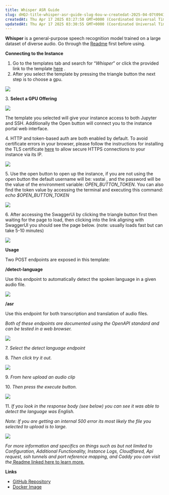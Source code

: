 ```yaml
---
title: Whisper ASR Guide
slug: dHQJ-title-whisper-asr-guide-slug-6ou-w-createdat-2025-04-07t094158045z-updatedat-2025-04-17t032758381z-whisper-is-a-general-purpose-speech-recognition-model-trained-on-a-large-dat
createdAt: Thu Apr 17 2025 03:27:50 GMT+0000 (Coordinated Universal Time)
updatedAt: Thu Apr 17 2025 03:30:55 GMT+0000 (Coordinated Universal Time)
---
```


**Whisper** is a general-purpose speech recognition model trained on a large dataset of diverse audio. Go through the [Readme](https://cloud.vast.ai/template/readme/0c0c7d65cd4ebb2b340fbce39879703b) first before using.&#x20;

**Connecting to the Instance**


1. Go to the templates tab and search for “*Whisper*” or click the provided link to the template [here](https://cloud.vast.ai/?ref_id=62897\&creator_id=62897\&name=Whisper%20ASR%20Webservice) .&#x20;
2. After you select the template by pressing the triangle button the next step is to choose a gpu.

![](/images/use-cases-audio-to-text.png)

3\. **Select a GPU Offering&#x20;**

![](/images/use-cases-audio-to-text-2.png)

The template you selected will give your instance access to both Jupyter and SSH. Additionally the Open button will connect you to the instance portal web interface.&#x20;

4\. HTTP and token-based auth are both enabled by default. To avoid certificate errors in your browser, please follow the instructions for installing the TLS certificate [here](https://docs.vast.ai/instances/jupyter#1SmCz) to allow secure HTTPS connections to your instance via its IP.&#x20;

![](/images/use-cases-audio-to-text-3.png)

5\. Use the open button to open up the instance, if you are not using the open button the default username will be: vastai , and the password will be the value of the environment variable:*&#x20;OPEN\_BUTTON\_TOKEN*. You can also find the token value by accessing the terminal and executing this command: *echo $OPEN\_BUTTON\_TOKEN*

![](/images/use-cases-audio-to-text-4.png)

6\. After accessing the SwaggerUi by clicking the triangle button first then waiting for the page to load, then clicking into the link aligning with SwaggerUI you should see the page below. (note: usually loads fast but can take 5-10 minutes)&#x20;


![](/images/use-cases-audio-to-text-5.png)

**Usage**

Two POST endpoints are exposed in this template:

**/detect-language**

Use this endpoint to automatically detect the spoken language in a given audio file.

![](/images/use-cases-audio-to-text-6.png)

**/asr**

Use this endpoint for both transcription and translation of audio files.

*Both of these endpoints are documented using the OpenAPI standard and can be tested in a web browser.&#x20;*

![](/images/use-cases-audio-to-text-7.png)

7\. *Select the detect language endpoint*

8\. *Then click try it out.&#x20;*

![](/images/use-cases-audio-to-text-8.png)

9.*&#x20;From here upload an audio clip*&#x20;

10\. *Then press the execute button.&#x20;*

![](/images/use-cases-audio-to-text-9.png)

11.*&#x20;If you look in the response body (see below) you can see it was able to detect the language was English.*&#x20;

*Note: If you are getting an internal 500 error its most likely the file you selected to upload is to large.&#x20;*

![](/images/use-cases-audio-to-text-10.png)

*For more information and specifics on things such as but not limited to Configuration, Additional Functionality, Instance Logs, Cloudflared, Api request, ssh tunnels and port reference mapping, and Caddy you can visit the*[ Readme linked here to learn more. ](https://cloud.vast.ai/template/readme/0c0c7d65cd4ebb2b340fbce39879703b)


**Links**

- [GitHub Repository](https://github.com/ahmetoner/whisper-asr-webservice/)
- [Docker Image](https://hub.docker.com/r/onerahmet/openai-whisper-asr-webservice)

